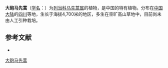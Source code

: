 {{Speciesbox
| name = 大砲马先蒿
| status = 
| status_system = 
| image =
| genus = Pedicularis
| species = tapaoensis
| authority = Tsoong
}}

'''大砲马先蒿'''（[[学名|学名]]：{{lang|la|''Pedicularis tapaoensis''}}）为[[列当科|列当科]][[马先蒿属|马先蒿属]]的植物，是中国的特有植物。分布在[[中国大陆|中国大陆]]的[[四川|四川]]等地，生长于海拔4,700米的地区，多生在空旷高山草地中，目前尚未由人工引种栽培。

== 参考文献 ==
<div class="references-small">
* {{cite web| url =http://www.bioinfo.cn/db05/KmzwSpecies.php?action=view&id=21489| title =大砲马先蒿| work =《中国高等植物数据库全库》| publisher =中国科学院微生物研究所| author =昆明植物研究所| accessdate =2009-02-25| deadurl =yes| archiveurl =https://web.archive.org/web/20160305015000/http://www.bioinfo.cn/db05/KmzwSpecies.php?action=view&id=21489| archivedate =2016-03-05}}
</div>
{{Taxonbar|from=Q10937116}}

[[Category:马先蒿属|大砲马先蒿]]


{{植物小作品}}